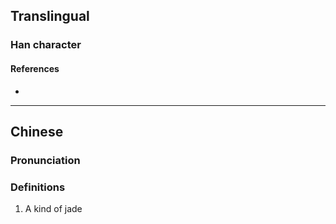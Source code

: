 {{character info}}
==Translingual==

===Han character===
{{Han char|rn=96|rad=玉|as=14|sn=18|four=|canj=MGSIT,MGSMT|ids=⿰𤣩監}}

====References====
* {{Han ref|kx=0744.140|dkj=21308|dj=1153.010|hdz=21143.030|uh=74BC|ud=29884}}

----

==Chinese==
{{zh-forms|s=𫞨}}

===Pronunciation===
{{zh-pron
|m=lán
|cat=
}}

===Definitions===
{{zh-hanzi}}

# A kind of jade